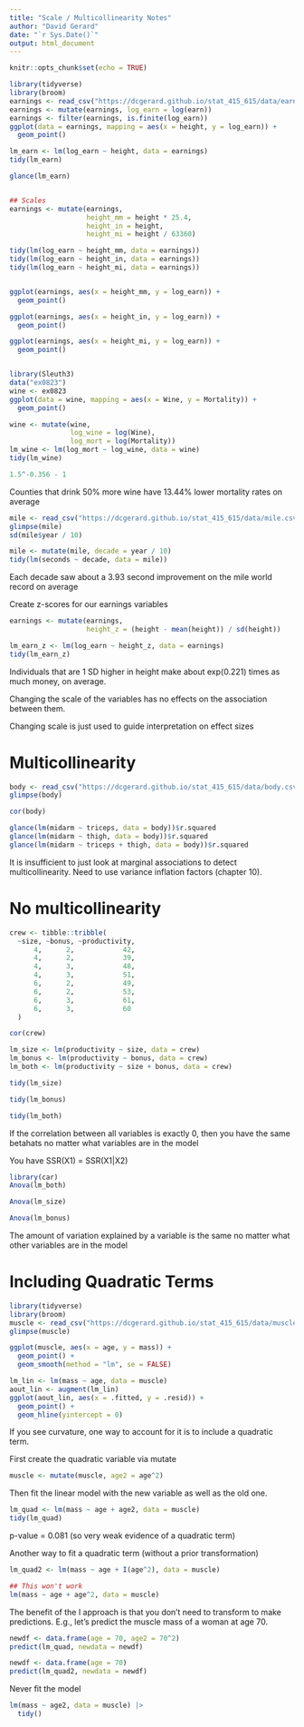 ```yaml
---
title: "Scale / Multicollinearity Notes"
author: "David Gerard"
date: "`r Sys.Date()`"
output: html_document
---
```


```r
knitr::opts_chunk$set(echo = TRUE)
```

```r
library(tidyverse)
library(broom)
earnings <- read_csv("https://dcgerard.github.io/stat_415_615/data/earnings.csv")
earnings <- mutate(earnings, log_earn = log(earn))
earnings <- filter(earnings, is.finite(log_earn))
ggplot(data = earnings, mapping = aes(x = height, y = log_earn)) +
  geom_point()

lm_earn <- lm(log_earn ~ height, data = earnings)
tidy(lm_earn)

glance(lm_earn)


## Scales
earnings <- mutate(earnings,
                   height_mm = height * 25.4,
                   height_in = height,
                   height_mi = height / 63360)

tidy(lm(log_earn ~ height_mm, data = earnings))
tidy(lm(log_earn ~ height_in, data = earnings))
tidy(lm(log_earn ~ height_mi, data = earnings))


ggplot(earnings, aes(x = height_mm, y = log_earn)) +
  geom_point()

ggplot(earnings, aes(x = height_in, y = log_earn)) +
  geom_point()

ggplot(earnings, aes(x = height_mi, y = log_earn)) +
  geom_point()


library(Sleuth3)
data("ex0823")
wine <- ex0823
ggplot(data = wine, mapping = aes(x = Wine, y = Mortality)) +
  geom_point()

wine <- mutate(wine, 
               log_wine = log(Wine),
               log_mort = log(Mortality))
lm_wine <- lm(log_mort ~ log_wine, data = wine)
tidy(lm_wine)

1.5^-0.356 - 1
```

Counties that drink 50% more wine have 13.44% lower mortality rates on average

```r
mile <- read_csv("https://dcgerard.github.io/stat_415_615/data/mile.csv")
glimpse(mile)
sd(mile$year / 10)

mile <- mutate(mile, decade = year / 10)
tidy(lm(seconds ~ decade, data = mile))
```

Each decade saw about a 3.93 second improvement on the mile world record on average


Create z-scores for our earnings variables
```r
earnings <- mutate(earnings, 
                   height_z = (height - mean(height)) / sd(height))

lm_earn_z <- lm(log_earn ~ height_z, data = earnings)
tidy(lm_earn_z)
```

Individuals that are 1 SD higher in height make about exp(0.221) times as much money, on average.

Changing the scale of the variables has no effects on the association between them.

Changing scale is just used to guide interpretation on effect sizes

# Multicollinearity

```r
body <- read_csv("https://dcgerard.github.io/stat_415_615/data/body.csv")
glimpse(body)
```

```r
cor(body)
```

```r
glance(lm(midarm ~ triceps, data = body))$r.squared
glance(lm(midarm ~ thigh, data = body))$r.squared
glance(lm(midarm ~ triceps + thigh, data = body))$r.squared
```

It is insufficient to just look at marginal associations to detect multicollinearity. Need to use variance inflation factors (chapter 10).



# No multicollinearity
```r
crew <- tibble::tribble(
  ~size, ~bonus, ~productivity,
      4,      2,            42,
      4,      2,            39,
      4,      3,            48,
      4,      3,            51,
      6,      2,            49,
      6,      2,            53,
      6,      3,            61,
      6,      3,            60
  )
```


```r
cor(crew)
```

```r
lm_size <- lm(productivity ~ size, data = crew)
lm_bonus <- lm(productivity ~ bonus, data = crew)
lm_both <- lm(productivity ~ size + bonus, data = crew)
```

```r
tidy(lm_size)
```

```r
tidy(lm_bonus)
```


```r
tidy(lm_both)
```


If the correlation between all variables is exactly 0, then you have the same betahats no matter what variables are in the model

You have SSR(X1) = SSR(X1|X2)
```r
library(car)
Anova(lm_both)
```

```r
Anova(lm_size)
```

```r
Anova(lm_bonus)
```

The amount of variation explained by a variable is the same no matter what other variables are in the model


# Including Quadratic Terms

```r
library(tidyverse)
library(broom)
muscle <- read_csv("https://dcgerard.github.io/stat_415_615/data/muscle.csv")
glimpse(muscle)
```

```r
ggplot(muscle, aes(x = age, y = mass)) +
  geom_point() +
  geom_smooth(method = "lm", se = FALSE)
```


```r
lm_lin <- lm(mass ~ age, data = muscle)
aout_lin <- augment(lm_lin)
ggplot(aout_lin, aes(x = .fitted, y = .resid)) +
  geom_point() +
  geom_hline(yintercept = 0)
```


If you see curvature, one way to account for it is to include a quadratic term.

First create the quadratic variable via mutate
```r
muscle <- mutate(muscle, age2 = age^2)
```
Then fit the linear model with the new variable as well as the old one.
```r
lm_quad <- lm(mass ~ age + age2, data = muscle)
tidy(lm_quad)
```

p-value = 0.081 (so very weak evidence of a quadratic term)

Another way to fit a quadratic term (without a prior transformation)

```r
lm_quad2 <- lm(mass ~ age + I(age^2), data = muscle)

## This won't work
lm(mass ~ age + age^2, data = muscle)
```

The benefit of the I approach is that you don't need to transform to make predictions. E.g., let's predict the muscle mass of a woman at age 70.


```r
newdf <- data.frame(age = 70, age2 = 70^2)
predict(lm_quad, newdata = newdf)
```

```r
newdf <- data.frame(age = 70)
predict(lm_quad2, newdata = newdf)
```

Never fit the model
```r
lm(mass ~ age2, data = muscle) |>
  tidy()
```







